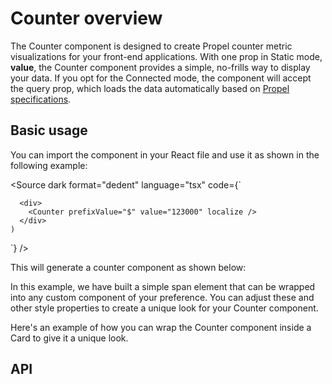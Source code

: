 
<Meta title="Components/Counter/Overview" of={CounterStories} />

# Counter overview

The Counter component is designed to create Propel counter metric visualizations for your front-end applications.
With one prop in Static mode, **value**, the Counter component provides a simple, no-frills way to display your data.
If you opt for the Connected mode, the component will accept the query prop,
which loads the data automatically based on [Propel specifications](https://studio.apollographql.com/graph/Propel-API/schema/reference/inputs/CounterInput?variant=production).

## Basic usage

You can import the component in your React file and use it as shown in the following example:

<Source
  dark
  format="dedent"
  language="tsx"
  code={`

      <div>
        <Counter prefixValue="$" value="123000" localize />
      </div>
    )

`}
/>

This will generate a counter component as shown below:

<Canvas of={CounterStories.SingleValueStory} sourceState="none" />

In this example, we have built a simple span element that can be wrapped into any custom component of your preference.
You can adjust these and other style properties to create a unique look for your Counter component.

Here's an example of how you can wrap the Counter component inside a Card to give it a unique look.

<Canvas of={CounterStories.ValueInCardStory} sourceState="none" />

## API

<ArgTypes of={CounterStories.SingleValueStory} sort="alpha" />
